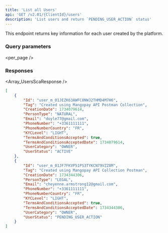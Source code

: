 ```yaml
---
title: 'List all Users'  
api: 'GET /v2.01/{ClientId}/users' 
description: 'List users and return `PENDING_USER_ACTION` status' 
---
```




This endpoint returns key information for each user created by the platform.  

### Query parameters  

<page />  

<per_page />  

<Sort />  

### Responses  

<AccordionGroup>

<Accordion title="200">  

<Array_UsersScaResponse />

</Accordion>

</AccordionGroup>  

<ResponseExample>  

```json 200  
[ 
    {
        "Id": "user_m_01JEZK63AWFC8NWJ2THMD4M7H6",
        "Tag": "Created using Mangopay API Postman Collection",
        "CreationDate": 1734079614,
        "PersonType": "NATURAL",
        "Email": "doyle77@gmail.com",
        "PhoneNumber": "+3361111111",
        "PhoneNumberCountry": "FR",
        "KYCLevel": "LIGHT",
        "TermsAndConditionsAccepted": true,
        "TermsAndConditionsAcceptedDate": 1734079614,
        "UserCategory": "OWNER",
        "UserStatus": "ACTIVE"
    },
    {
        "Id": "user_m_01JF7FKVP51PS3TYKCN79VZZ8M",
        "Tag": "Created using Mangopay API Collection Postman",
        "CreationDate": 1734344306,
        "PersonType": "LEGAL",
        "Email": "cheyenne.armstrong12@gmail.com",
        "PhoneNumber": "+3361111111",
        "PhoneNumberCountry": "FR",
        "KYCLevel": "LIGHT",
        "TermsAndConditionsAccepted": true,
        "TermsAndConditionsAcceptedDate": 1734344306,
        "UserCategory": "OWNER",
        "UserStatus": "PENDING_USER_ACTION"
    }
]
```

</ResponseExample>  

<RequestExample>  
    <RestGetNoBody />
</RequestExample>